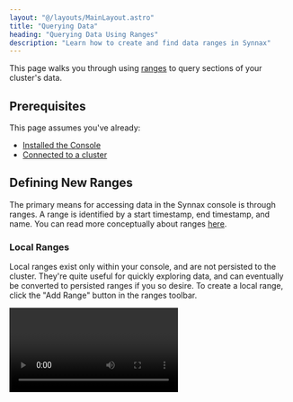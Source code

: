 ```yaml
---
layout: "@/layouts/MainLayout.astro"
title: "Querying Data"
heading: "Querying Data Using Ranges"
description: "Learn how to create and find data ranges in Synnax"
---
```



This page walks you through using [ranges](/reference/concepts/read-ranges) to query sections of
your cluster's data.

## Prerequisites

This page assumes you've already:

-   [Installed the Console](get-started)
-   [Connected to a cluster](connect-a-cluster)

## Defining New Ranges

The primary means for accessing data in the Synnax console is through ranges. A range 
is identified by a start timestamp, end timestamp, and name. You can read more conceptually
about ranges [here](/reference/concepts/read-ranges).

### Local Ranges

Local ranges exist only within your console, and are not persisted to the cluster. They're
quite useful for quickly exploring data, and can eventually be converted to persisted
ranges if you so desire. To create a local range, click the "Add Range" button in the
ranges toolbar.

<Video client:only="react" id="console/new-range" />

### Persisted Ranges

Persisted ranges are saved permanently to the cluster, and can be accessed by other
members of your organization. Creating a persisted range is the same as creating a 
local range, but you'll click the "Save Permanently" button instead.

<Video client:only="react" id="console/new-permanent-range" />

### Parameters for Creating a Range

<Table
    columns={[
        {
            key: "name",
            name: "Name",
            width: 125,
        },
        {
            key: "description",
            name: "Description",
        },
    ]}
    data={[
        {
            name: "Name",
            description: "A human-readable name for identifying the range",
        },
        {
            name: "Start Date",
            description: "The start date of the range.",
        },
        {
            name: "Start Time",
            description:
                "The start time of the range. This value is inclusive, meaning any samples with a timestamp equal to the start time will be included in the range.",
        },
        {
            name: "End Date",
            description: "The end date of the range.",
        },
        {
            name: "End Time",
            description:
                "The end time of the range. This value is exclusive, meaning any samples with a timestamp equal to the end time will not be included in the range.",
        },
    ]}
/>


## Finding Existing Ranges

There are two ways to find existing ranges in the console. The resources tool bar and
the command and search palette.

### Through the Resources Toolbar

The resources toolbar is located on the left side of the console, and can be used to 
browse all of your cluster's resources, including ranges. All of your ranges can
be found under the "Ranges" section.

<Video client:only="react" id="console/range-resources" style={{width: "50%", marginLeft: "25%"}}/>

We can load a specific range into our ranges table by double clicking on it.

### Through the Command and Search Palette

The command and search palette is located in the top center of the console, and can be
used to search for cluster resources and execute commands. We can find a permanently
saved range just by typing its name into the palette.

<Video client:only="react" id="console/ranges-palette" />

Use the arrow keys to navigate the results, and press enter to load the range you're
interested in. You can also hover and click using your mouse.
